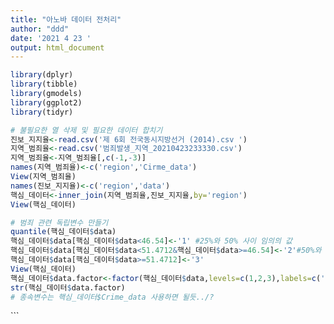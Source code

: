 ```yaml
---
title: "아노바 데이터 전처리"
author: "ddd"
date: '2021 4 23 '
output: html_document
---
```


```r
library(dplyr)
library(tibble)
library(gmodels)
library(ggplot2)
library(tidyr)
```

```r
# 불필요한 열 삭제 및 필요한 데이터 합치기
진보_지지율<-read.csv('제 6회 전국동시지방선거 (2014).csv ')
지역_범죄율<-read.csv('범죄발생_지역_20210423233330.csv')
지역_범죄율<-지역_범죄율[,c(-1,-3)]
names(지역_범죄율)<-c('region','Cirme_data')
View(지역_범죄율)
names(진보_지지율)<-c('region','data')
핵심_데이터<-inner_join(지역_범죄율,진보_지지율,by='region')
View(핵심_데이터)
```
```r
# 범죄 관련 독립변수 만들기
quantile(핵심_데이터$data)
핵심_데이터$data[핵심_데이터$data<46.54]<-'1' #25%와 50% 사이 임의의 값
핵심_데이터$data[핵심_데이터$data<51.4712&핵심_데이터$data>=46.54]<-'2'#50%와 70% 사이 임의의 값
핵심_데이터$data[핵심_데이터$data>=51.4712]<-'3'
View(핵심_데이터)
핵심_데이터$data.factor<-factor(핵심_데이터$data,levels=c(1,2,3),labels=c('진보 지지율이 낮은 집단','진보 지지율이 중간인 집단 ','진보 지지율이 높은 집단 '))
str(핵심_데이터$data.factor)
# 종속변수는 핵심_데이터$Crime_data 사용하면 될듯../?
```


```